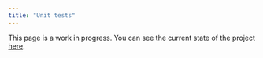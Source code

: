 ```yaml
---
title: "Unit tests"
---
```


This page is a work in progress. You can see the current state of the project [here](https://github.com/y-sunflower/python-packaging-essentials).

